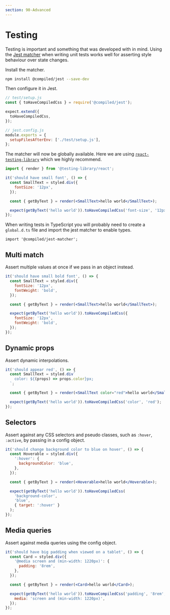 ```yaml
---
section: 90-Advanced
---
```


# Testing

Testing is important and something that was developed with in mind.
Using the [Jest matcher](https://jestjs.io/docs/en/using-matchers) when writing unit tests works well for asserting style behaviour over state changes.

Install the matcher.

```bash
npm install @compiled/jest --save-dev
```

Then configure it in Jest.

```jsx
// test/setup.js
const { toHaveCompiledCss } = require('@compiled/jest');

expect.extend({
  toHaveCompiledCss,
});
```

```jsx
// jest.config.js
module.exports = {
  setupFilesAfterEnv: ['./test/setup.js'],
};
```

The matcher will now be globally available.
Here we are using [`react-testing-library`](https://github.com/testing-library/react-testing-library) which we highly recommend.

```jsx
import { render } from '@testing-library/react';

it('should have small font', () => {
  const SmallText = styled.div({
    fontSize: '12px',
  });

  const { getByText } = render(<SmallText>hello world</SmallText>);

  expect(getByText('hello world')).toHaveCompiledCss('font-size', '12px');
});
```

When writing tests in TypeScript you will probably need to create a `global.d.ts` file and import the jest matcher to enable types.

```tsx
import '@compiled/jest-matcher';
```

## Multi match

Assert multiple values at once if we pass in an object instead.

```jsx
it('should have small bold font', () => {
  const SmallText = styled.div({
    fontSize: '12px',
    fontWeight: 'bold',
  });

  const { getByText } = render(<SmallText>hello world</SmallText>);

  expect(getByText('hello world')).toHaveCompiledCss({
    fontSize: '12px',
    fontWeight: 'bold',
  });
});
```

## Dynamic props

Assert dynamic interpolations.

```jsx
it('should appear red', () => {
  const SmallText = styled.div`
    color: ${(props) => props.color}px;
  `;

  const { getByText } = render(<SmallText color="red">hello world</SmallText>);

  expect(getByText('hello world')).toHaveCompiledCss('color', 'red');
});
```

## Selectors

Assert against any CSS selectors and pseudo classes,
such as `:hover`,
`:active`,
by passing in a config object.

```jsx
it('should change background color to blue on hover', () => {
  const Hoverable = styled.div({
    ':hover': {
      backgroundColor: 'blue',
    },
  });

  const { getByText } = render(<Hoverable>hello world</Hoverable>);

  expect(getByText('hello world')).toHaveCompiledCss(
    'background-color',
    'blue',
    { target: ':hover' }
  );
});
```

## Media queries

Assert against media queries using the config object.

```jsx
it('should have big padding when viewed on a tablet', () => {
  const Card = styled.div({
    '@media screen and (min-width: 1220px)': {
      padding: '8rem',
    },
  });

  const { getByText } = render(<Card>hello world</Card>);

  expect(getByText('hello world')).toHaveCompiledCss('padding', '8rem', {
    media: 'screen and (min-width: 1220px)',
  });
});
```
